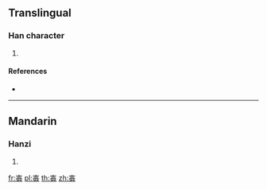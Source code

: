 ==Translingual==

===Han character===
{{Han char|rn=80|rad=毋|as=03|sn=7|four=40557|canj=GWJ,GWJH}}

# {{defn|Han|sort=毋03}}

====References====
* {{Han ref|kx=0589.040|dkj=16727|dj=0981.050|hdz=42382.020|uh=6BD0|ud=27600|bh=CB48|bd=52040}}

----

==Mandarin==

===Hanzi===
{{cmn-hanzi|pin=[[ǎi]] ([[ai3]]), [[jiě]] ([[jie3]])|wg=ai<sup>3</sup>, chieh<sup>3</sup>}}

# {{defn|lang=cmn|sort=毋03}}

[[fr:毐]]
[[pl:毐]]
[[th:毐]]
[[zh:毐]]